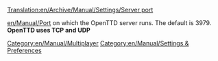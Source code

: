 [[Translation:en/Archive/Manual/Settings/Server port]]


[[en/Manual/Port]] on which the OpenTTD server runs. The default is 3979.
'''OpenTTD uses TCP and UDP'''
[[Category:en/Manual/Multiplayer]]
[[Category:en/Manual/Settings & Preferences]]
{{en/Stub}}
